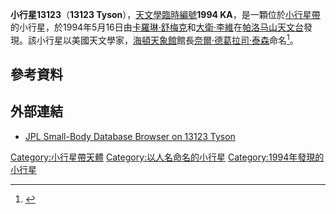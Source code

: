 {{Infobox planet 
| minorplanet = yes 
| width = 25em 
| bgcolour = #FFFFC0 
| apsis = 
| name = Tyson
| symbol = 
| image = 
| caption = 
| discovery = yes 
| discovery_ref = 
| discoverer = [[卡羅琳·舒梅克|卡羅琳·舒梅克]]和[[大衛·李維|大衛·李維]]
| discovery_site = [[帕洛马山天文台|帕洛马山天文台]]
| discovered = 1994年5月16日
| designations = yes
| mp_name = 13123
| alt_names = 1994 KA
| named_after = [[奈爾·德葛拉司·泰森|奈爾·德葛拉司·泰森]]
| mp_category = 
| orbit_ref = 
| epoch = May 14, 2008
| aphelion = 2.9987684
| perihelion = 1.7188550
| semimajor = 
| eccentricity = 0.2713047
| period = 1323.2391262
| avg_speed = 
| inclination = 23.31546
| asc_node = 68.98578
| mean_anomaly = 234.38473
| arg_peri = 251.60373
| satellites = 
| physical_characteristics = yes 
| dimensions = 
| mass = 
| density = 
| surface_grav = 
| escape_velocity = 
| sidereal_day = 
| axial_tilt = 
| pole_ecliptic_lat = 
| pole_ecliptic_lon = 
| albedo = 
| temperatures= 
| temp_name1 = 
| mean_temp_1 = 
| max_temp_1 = 
| temp_name2 = 
| max_temp_2 = 
| spectral_type = 
| abs_magnitude = 12.4
}}
'''小行星13123'''（'''13123 Tyson'''），[[天文學臨時編號|天文學臨時編號]]'''1994 KA'''，是一顆位於[[小行星帶|小行星帶]]的小行星，於1994年5月16日由[[卡羅琳·舒梅克|卡羅琳·舒梅克]]和[[大衛·李維|大衛·李維]]在[[帕洛马山天文台|帕洛马山天文台]]發現。該小行星以美國天文學家，[[海頓天象館|海頓天象館]]館長[[奈爾·德葛拉司·泰森|奈爾·德葛拉司·泰森]]命名<ref name="sla">{{cite web|url=http://www.sla.org/content/Events/conference/ac2009/Conference/keynotes/tyson.cfm|title=Neil deGrasse Tyson|publisher=Special Libraries Association|accessdate=2009-04-03|archiveurl=https://web.archive.org/web/20090406170626/http://www.sla.org/content/Events/conference/ac2009/Conference/keynotes/tyson.cfm|archivedate=2009年4月6日|deadurl=yes}}</ref>。

== 參考資料 ==

{{Reflist}}

== 外部連結 ==
*[http://ssd.jpl.nasa.gov/sbdb.cgi?sstr=13123+Tyson JPL Small-Body Database Browser on 13123 Tyson] {{Wayback|url=http://ssd.jpl.nasa.gov/sbdb.cgi?sstr=13123+Tyson |date=20201128180123 }}

{{小天體}}
{{Minor Planet Number|[[小行星13122|13122 Drava]]|[[小行星13124|(13124) 1994 PS]]}}
{{小行星小作品}}

{{DEFAULTSORT:Tyson}}
[[Category:小行星帶天體|Category:小行星帶天體]]
[[Category:以人名命名的小行星|Category:以人名命名的小行星]]
[[Category:1994年發現的小行星|Category:1994年發現的小行星]]

{{Beltasteroid-stub}}